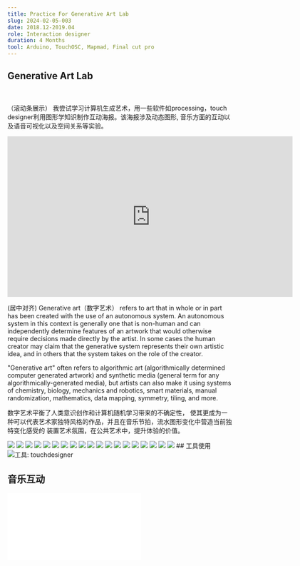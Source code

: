 ```yaml
---
title: Practice For Generative Art Lab
slug: 2024-02-05-003
date: 2018.12-2019.04
role: Interaction designer
duration: 4 Months 
tool: Arduino, TouchOSC, Mapmad, Final cut pro
---
```


## Generative Art Lab
<br />

（滚动条展示）
我尝试学习计算机生成艺术，用一些软件如processing，touch designer利用图形学知识制作互动海报。该海报涉及动态图形, 音乐方面的互动以及语音可视化以及空间关系等实验。
<iframe title="vimeo-player" src="https://player.vimeo.com/video/586329233?h=9ef89841b1" width="640" height="360" frameborder="0"    allowfullscreen></iframe>
<br />

(居中对齐)
Generative art（数字艺术） refers to art that in whole or in part has been created with the use of an autonomous system. An autonomous system in this context is generally one that is non-human and can independently determine features of an artwork that would otherwise require decisions made directly by the artist. In some cases the human creator may claim that the generative system represents their own artistic idea, and in others that the system takes on the role of the creator.
  
"Generative art" often refers to algorithmic art (algorithmically determined computer generated artwork) and synthetic media (general term for any algorithmically-generated media), but artists can also make it using systems of chemistry, biology, mechanics and robotics, smart materials, manual randomization, mathematics, data mapping, symmetry, tiling, and more.
  
数字艺术平衡了人类意识创作和计算机随机学习带来的不确定性，
使其更成为一种可以代表艺术家独特风格的作品，并且在音乐节拍，流水图形变化中营造当前独特变化感受的
装置艺术氛围，在公共艺术中，提升体验的价值。
<br />

<Image src="/generative_art/Poster_01.png" className="my-6 rounded-lg" />
<Image src="/generative_art/Poster_02.png" className="my-6 rounded-lg" />
<Image src="/generative_art/Poster_03.png" className="my-6 rounded-lg" />
<Image src="/generative_art/Poster_04.png" className="my-6 rounded-lg" />
<Image src="/generative_art/Poster_05.png" className="my-6 rounded-lg" />
<Image src="/generative_art/Poster_06.png" className="my-6 rounded-lg" />
<Image src="/generative_art/Poster_07.png" className="my-6 rounded-lg" />
<Image src="/generative_art/Poster_08.png" className="my-6 rounded-lg" />
<Image src="/generative_art/Poster_09.png" className="my-6 rounded-lg" />
<Image src="/generative_art/Poster_10.png" className="my-6 rounded-lg" />
<Image src="/generative_art/Poster_11.png" className="my-6 rounded-lg" />
<Image src="/generative_art/Poster_12.png" className="my-6 rounded-lg" />
<Image src="/generative_art/Poster_13.png" className="my-6 rounded-lg" />
<Image src="/generative_art/Poster_14.png" className="my-6 rounded-lg" />
<Image src="/generative_art/Poster_15.png" className="my-6 rounded-lg" />
<Image src="/generative_art/Poster_16.png" className="my-6 rounded-lg" />
<Image src="/generative_art/Poster_17.png" className="my-6 rounded-lg" />
<Image src="/generative_art/Poster_18.png" className="my-6 rounded-lg" />
<Image src="/generative_art/Poster_19.png" className="my-6 rounded-lg" />
## 工具使用
<br />
<Image src="/generative_art/touching_01.png" alt="工具: touchdesigner" className="my-6 rounded-lg" />
<br />

## 音乐互动
<iframe src="//player.bilibili.com/player.html?isOutside=true&aid=674788448&bvid=BV1BU4y177ox&cid=387841014&p=1" scrolling="no" border="0" frameborder="no" framespacing="0" allowfullscreen="true"></iframe>